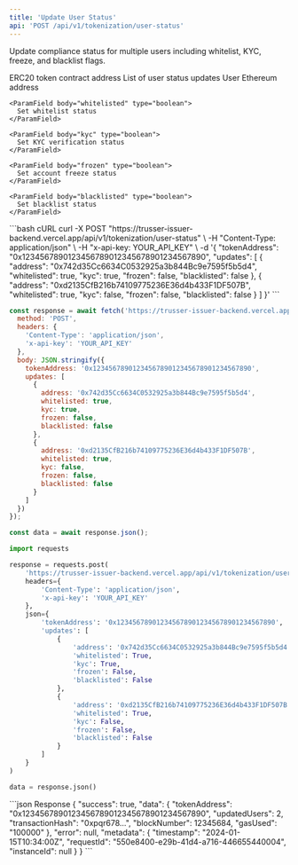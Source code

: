 ```yaml
---
title: 'Update User Status'
api: 'POST /api/v1/tokenization/user-status'
---
```


Update compliance status for multiple users including whitelist, KYC, freeze, and blacklist flags.

<ParamField body="tokenAddress" type="string" required>
  ERC20 token contract address
</ParamField>

<ParamField body="updates" type="array" required>
  List of user status updates
  
  <Expandable title="updates">
    <ParamField body="address" type="string" required>
      User Ethereum address
    </ParamField>
    
    <ParamField body="whitelisted" type="boolean">
      Set whitelist status
    </ParamField>
    
    <ParamField body="kyc" type="boolean">
      Set KYC verification status
    </ParamField>
    
    <ParamField body="frozen" type="boolean">
      Set account freeze status
    </ParamField>
    
    <ParamField body="blacklisted" type="boolean">
      Set blacklist status
    </ParamField>
  </Expandable>
</ParamField>

<RequestExample>
```bash cURL
curl -X POST "https://trusser-issuer-backend.vercel.app/api/v1/tokenization/user-status" \
  -H "Content-Type: application/json" \
  -H "x-api-key: YOUR_API_KEY" \
  -d '{
    "tokenAddress": "0x1234567890123456789012345678901234567890",
    "updates": [
      {
        "address": "0x742d35Cc6634C0532925a3b844Bc9e7595f5b5d4",
        "whitelisted": true,
        "kyc": true,
        "frozen": false,
        "blacklisted": false
      },
      {
        "address": "0xd2135CfB216b74109775236E36d4b433F1DF507B",
        "whitelisted": true,
        "kyc": false,
        "frozen": false,
        "blacklisted": false
      }
    ]
  }'
```

```javascript JavaScript
const response = await fetch('https://trusser-issuer-backend.vercel.app/api/v1/tokenization/user-status', {
  method: 'POST',
  headers: {
    'Content-Type': 'application/json',
    'x-api-key': 'YOUR_API_KEY'
  },
  body: JSON.stringify({
    tokenAddress: '0x1234567890123456789012345678901234567890',
    updates: [
      {
        address: '0x742d35Cc6634C0532925a3b844Bc9e7595f5b5d4',
        whitelisted: true,
        kyc: true,
        frozen: false,
        blacklisted: false
      },
      {
        address: '0xd2135CfB216b74109775236E36d4b433F1DF507B',
        whitelisted: true,
        kyc: false,
        frozen: false,
        blacklisted: false
      }
    ]
  })
});

const data = await response.json();
```

```python Python
import requests

response = requests.post(
    'https://trusser-issuer-backend.vercel.app/api/v1/tokenization/user-status',
    headers={
        'Content-Type': 'application/json',
        'x-api-key': 'YOUR_API_KEY'
    },
    json={
        'tokenAddress': '0x1234567890123456789012345678901234567890',
        'updates': [
            {
                'address': '0x742d35Cc6634C0532925a3b844Bc9e7595f5b5d4',
                'whitelisted': True,
                'kyc': True,
                'frozen': False,
                'blacklisted': False
            },
            {
                'address': '0xd2135CfB216b74109775236E36d4b433F1DF507B',
                'whitelisted': True,
                'kyc': False,
                'frozen': False,
                'blacklisted': False
            }
        ]
    }
)

data = response.json()
```
</RequestExample>

<ResponseExample>
```json Response
{
  "success": true,
  "data": {
    "tokenAddress": "0x1234567890123456789012345678901234567890",
    "updatedUsers": 2,
    "transactionHash": "0xpqr678...",
    "blockNumber": 12345684,
    "gasUsed": "100000"
  },
  "error": null,
  "metadata": {
    "timestamp": "2024-01-15T10:34:00Z",
    "requestId": "550e8400-e29b-41d4-a716-446655440004",
    "instanceId": null
  }
}
```
</ResponseExample>